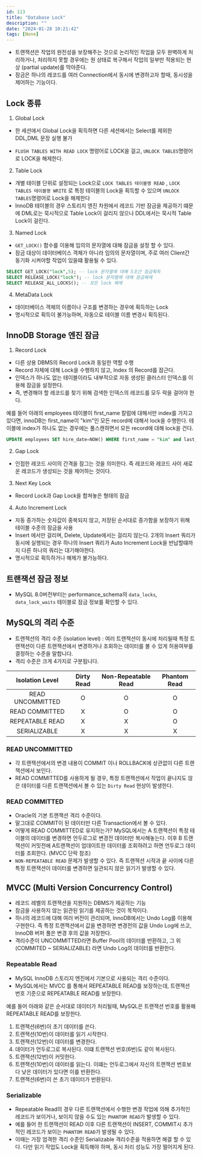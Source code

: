 ```yaml
---
id: 113
title: "Database Lock"
description: ""
date: "2024-01-28 10:21:42"
tags: [None]
---
```

- 트랜잭션은 작업의 완전성을 보장해주는 것으로 논리적인 작업을 모두 완벽하게 처리하거나, 처리하지 못할 경우에는 원 상태로 복구해서 작업의 일부만 적용되는 현상 (partial update)를 막아준다.
- 잠금은 하나의 레코드를 여러 Connection에서 동시에 변경하고자 할때, 동시성을 제어하는 기능이다.

## Lock 종류

1. Global Lock

- 한 세션에서 Global Lock을 획득하면 다른 세션에서는 Select를 제외한 DDL,DML 문장 실행 불가

- ```FLUSH TABLES WITH READ LOCK``` 명령어로 LOCK을 걸고, ```UNLOCK TABLES```명령어로 LOCK을 해제한다.

2. Table Lock

- 개별 테이블 단위로 설정되는 Lock으로 ```LOCK TABLES 테이블명 READ``` , ```LOCK TABLES 테이블명 WRITE``` 로 특정 테이블의 Lock을 획득할 수 있으며 ```UNLOCK TABLES```명령어로 Lock을 해제한다
- InnoDB 테이블의 경우 스토리지 엔진 차원에서 레코드 기반 잠금을 제공하기 떄문에 DML로는 묵시적으로 Table Lock이 걸리지 않으나 DDL에서는 묵시적 Table Lock이 걸린다.


3. Named Lock 

- `GET_LOCK()` 함수를 이용해 임의의 문자열에 대해 잠금을 설정 할 수 있다. 
- 잠금 대상이 데이터베이스 객체가 아니라 임의의 문자열이며, 주로 여러 Client간 동기화 시켜야할 작업이 있을떄 활용될 수 있다. 

```sql
SELECT GET_LOCK("lock",5); -- lock 문자열에 대해 5초간 잠금획득
SELECT RELEASE_LOCK("lock"); -- lock 문자열에 대해 잠금해제
SELECT RELEASE_ALL_LOCKS(); -- 모든 lock 해제
```

4. MetaData Lock

- 데이터베이스 객체의 이름이나 구조를 변경하는 경우에 획득하는 Lock
- 명시적으로 획득이 불가능하며, 자동으로 테이블 이름 변경시 획득된다.

## InnoDB Storage 엔진 잠금

1. Record Lock

- 다른 상용 DBMS의 Record Lock과 동일한 역할 수행
- Record 자체에 대해 Lock을 수행하지 않고, Index 의 Record를 잠근다.
- 인덱스가 하나도 없는 테이블이라도 내부적으로 자동 생성된 클러스터 인덱스를 이용해 잠금을 설정한다.
- 즉, 변경해야 할 레코드를 찾기 위해 검색한 인덱스의 레코드를 모두 락을 걸어야 한다.

예를 들어 아래의 employees 테이블이 first_name 칼럼에 대해서만 index를 가지고 있다면, innoDB는 first_name이 "kim"인 모든 record에 대해서 lock을 수행한다.
테이블에 index가 하나도 없는 경우에는 풀스캔하면서 모든 record에 대해 lock을 건다. 
```sql
UPDATE employees SET hire_date=NOW() WHERE first_name = "kim" and last_name ="cs"
```

2. Gap Lock

- 인접한 레코드 사이의 간격을 잠그는 것을 의미한다.  즉 레코드와 레코드 사이 새로운 레코드가 생성되는 것을 제어하는 것이다.

3. Next Key Lock
- Record Lock과 Gap Lock을 합쳐놓은 형태의 잠금

4. Auto Increment Lock
- 자동 증가하는 숫자값이 중복되지 않고, 저장된 순서대로 증가함을 보장하기 위해 테이블 수준의 잠금을 사용
- Insert 에서만 걸리며, Delete, Update에서는 걸리지 않는다. 2개의 Insert 쿼리가 동시에 실행되는 경우 하나의 Insert 쿼리가 Auto Increment Lock을 반납할떄까지 다른 하나의 쿼리는 대기해야한다.
- 명시적으로 획득하거나 해제가 불가능하다.



## 트랜잭션 잠금 정보

- MySQL 8.0버전부터는 performance_schema의 `data_locks`, `data_lock_waits` 테이블로 잠금 정보를 확인할 수 있다.

## MySQL의 격리 수준 

- 트랜잭션의 격리 수준 (isolation level) : 여러 트랜잭션이 동시에 처리될때 특정 트랜잭션이 다른 트랜잭션에서 변경하거나 조회하는 데이터를 볼 수 있게 허용여부를 결정하는 수준을 말합니다. 
- 격리 수준은 크게 4가지로 구분됩니다. 

| Isolation Level  | Dirty Read | Non-Repeatable Read | Phantom Read |
|:----------------:|:----------:|:-------------------:|:------------:|
| READ UNCOMMITTED |     O      |          O          |      O       |
| READ COMMITTED   |     X      |          O          |      O       |
| REPEATABLE READ  |     X      |          X          |      O       |
|   SERIALIZABLE   |     X      |          X          |      X       |


### READ UNCOMMITTED 

- 각 트랜잭션에서의 변경 내용이 COMMIT 이나 ROLLBACK에 상관없이 다른 트랜잭션에서 보인다. 
- READ COMMITTED를 사용하게 될 경우, 특정 트랜잭션에서 작업이 끝나지도 않은 데이터를 다른 트랜잭션에서 볼 수 있는 `Dirty Read` 현상이 발생한다. 

### READ COMMITTED 

- Oracle의 기본 트랜잭션 격리 수준이다. 
- 말그대로 COMMIT이 된 데이터만 다른 Transaction에서 볼 수 있다.
- 어떻게 READ COMMITTED로 유지하는가?  MySQL에서는 A 트랜잭션이 특정 테이블의 데이터를 변경하면 언두로그로 변경전 데이터만 복사해놓는다. 
이후 B 트랜잭션이 커밋전에 A트랜잭션이 업데이트한 데이터를 조회하려고 하면 언두로그 데이터를 조회한다. (MVCC 단락 참조)
- `NON-REPEATABLE READ` 문제가 발생할 수 있다. 즉 트랜잭션 시작과 끝 사이에 다른 특정 트랜잭션이 데이터를 변경하면 일관되지 않은 읽기가 발생할 수 있다. 



## MVCC (Multi Version Concurrency Control)

- 레코드 레벨의 트랜잭션을 지원하는 DBMS가 제공하는 기능
- 잠금을 사용하지 않는 읽관된 읽기를 제공하는 것이 목적이다.
- 하나의 레코드에 대해 여러 버전이 관리되며, InnoDB에서는 Undo Log를 이용해 구현한다. 즉 특정 트랜잭션에서 값을 변경하면 변경전의 값을 Undo Log에 쓰고, InnoDB 버퍼 풀은 변경 후의 값을 저장한다.
- 격리수준이 UNCOMMITTED라면 Buffer Pool의 데이터를 반환하고, 그 위(COMMITED ~ SERIALIZABLE) 라면 Undo Log의 데이터를 반환한다.

### Repeatable Read
- MySQL InnoDB 스토리지 엔진에서 기본으로 사용되는 격리 수준이다. 
- MySQL에서는 MVCC 를 통해서 REPEATABLE READ를 보장하는데, 트랜잭션 번호 기준으로 REPEATABLE READ를 보장한다.

예를 들어 아래와 같은 순서대로 데이터가 처리될때, MySQL은 트랜잭션 번호를 활용해 REPEATABLE READ를 보장한다. 
1. 트랜잭션(6번)이 초기 데이터를 쓴다. 
2. 트랜잭션(10번)이 데이터를 읽기 시작한다.
3. 트랜잭션(12번)이 데이터를 변경한다. 
4. 데이터가 언두로그로 복사된다. 이떄 트랜잭션 번호(6번)도 같이 복사된다.
5. 트랜잭션(12번)이 커밋한다. 
6. 트랜잭션(10번)이 데이터를 읽는다. 이떄는 언두로그에서 자신의 트랜잭션 번호보다 낮은 데이터가 있다면 이를 반환한다. 
7. 트랜잭션(6번)이 쓴 초기 데이터가 반환된다. 

### Serializable

- Repeatable Read의 경우 다른 트랜잭션에서 수행한 변경 작업에 의해 추가적인 레코드가 보이거나, 보이지 않을 수도 있는 `PHANTOM READ`가 발생할 수 있다. 
- 예를 들어 한 트랜잭션이 READ 이후 다른 트랜잭션이 INSERT, COMMIT시 추가적인 레코드가 보이는 `PHANTOM READ`가 발생될 수 있다. 
- 이때는 가장 엄격한 격리 수준인 Serializable 격리수준을 적용하면 해결 할 수 있다. 다만 읽기 작업도 Lock을 획득해야 하며, 동시 처리 성능도 가장 떨어지게 된다.
